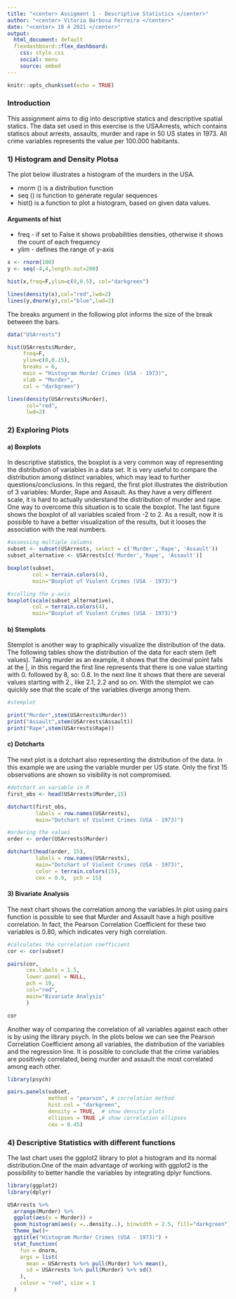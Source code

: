 ```yaml
---
title: "<center> Assigment 1 - Descriptive Statistics </center>"
author: "<center> Vitoria Barbosa Ferreira </center>"
date: "<center> 10 4 2021 </center>"
output:
  html_document: default
  flexdashboard::flex_dashboard:
    css: style.css
    social: menu
    source: embed
---
```


```r
knitr::opts_chunk$set(echo = TRUE)
```

### Introduction

This assignment aims to dig into descriptive statics and descriptive spatial statics. The data set used in this exercise is the USAArrests, which contains statiscs about arrests, assaults, murder and rape in 50 US states in 1973. All crime variables represents the value per 100.000 habitants.  


### 1) Histogram and Density Plotsa

The plot below illustrates a histogram of the murders in the USA. 

* rnorm () is a distribution function 
* seq () is function to generate regular sequences
* hist() is a function to plot a histogram, based on given data values. 


#### **Arguments of hist** 

* freq - if set to False it shows probabilities densities, otherwise it shows the count of each frequency
* ylim - defines the range of y-axis

```r
x <- rnorm(100)
y <- seq(-4,4,length.out=200)

hist(x,freq=F,ylim=c(0,0.5), col="darkgreen")

lines(density(x),col="red",lwd=2)
lines(y,dnorm(y),col="blue",lwd=2)


```




The breaks argument in the following plot informs the size of the break between the bars. 

```r
data("USArrests")

hist(USArrests$Murder,
     freq=F,
     ylim=c(0,0.15),
     breaks = 6,
     main = "Histogram Murder Crimes (USA - 1973)",
     xlab = "Murder",
     col = "darkgreen")

lines(density(USArrests$Murder),
      col="red",
      lwd=2)

```


### 2)	Exploring Plots

#### **a) Boxplots**

In descriptive statistics, the boxplot is a very common way of representing the distribution of variables in a data set. It is very useful to compare the distribution among distinct variables, which may lead to further questions/conclusions. In this regard, the first plot illustrates the distribution of 3 variables: Murder, Rape and Assault. As they have a very different scale, it is hard to actually understand the distribution of murder and rape. One way to overcome this situation is to scale the boxplot. The last figure shows the boxplot of all variables scaled from -2 to 2. As a result, now it is possible to have a better visualization of the results, but it looses the association with the real numbers. 


```r
#assessing multiple columns
subset <- subset(USArrests, select = c('Murder','Rape', 'Assault'))
subset_alternative <- USArrests[c('Murder','Rape', 'Assault')]

boxplot(subset,
        col = terrain.colors(4),
        main="Boxplot of Violent Crimes (USA - 1973)")

#scalling the y-axis 
boxplot(scale(subset_alternative),
        col = terrain.colors(4),
        main="Boxplot of Violent Crimes (USA - 1973)")


```


#### **b) Stemplots**

Stemplot is another way to graphically visualize the distribution of the data. The following tables show the distribution of the data for each stem (left values). Taking murder as an example, it shows that the decimal point falls at the |, in this regard the first line represents that there is one value starting with 0. followed by 8, so: 0.8. In the next line it shows that there are several values starting with 2., like 2.1, 2.2 and so on. With the stemplot we can quickly see that the scale of the variables diverge among them. 


```r

#stemplot

print("Murder",stem(USArrests$Murder))
print("Assault",stem(USArrests$Assault))
print("Rape",stem(USArrests$Rape))
```


#### **c) Dotcharts**

The next plot is a dotchart also representing the distribution of the data. In this example we are using the variable murder per US state. Only the first 15 observations are shown so visibility is not compromised. 

```r

#dotchart on variable in R
first_obs <- head(USArrests$Murder,15)

dotchart(first_obs,
         labels = row.names(USArrests),
         main="Dotchart of Violent Crimes (USA - 1973)")

#ordering the values
order <- order(USArrests$Murder)

dotchart(head(order, 15),
         labels = row.names(USArrests),
         main="Dotchart of Violent Crimes (USA - 1973)", 
         color = terrain.colors(15),
         cex = 0.9,  pch = 15)
```


#### **3)	Bivariate Analysis**

The next chart shows the correlation among the variables.In plot using pairs function is possible to see that Murder and Assault have a high positive correlation. In fact, the Pearson Correlation Coefficient for these two variables is 0.80, which indicates very high correlation. 

```r

#calculates the correlation coefficient 
cor <- cor(subset)

pairs(cor,
      cex.labels = 1.5,
      lower.panel = NULL,
      pch = 19,
      col="red", 
      main="Bivariate Analysis"
      )

cor

```


Another way of comparing the correlation of all variables against each other is by using the library psych. In the plots below we can see the Pearson Correlation Coefficient among all variables, the distribution of the variables and the regression line. It is possible to conclude that the crime variables are positively correlated, being murder and assault the most correlated among each other. 


```r
library(psych)

pairs.panels(subset, 
             method = "pearson", # correlation method
             hist.col = "darkgreen",
             density = TRUE,  # show density plots
             ellipses = TRUE ,# show correlation ellipses
             cex = 0.45)
```


### 4) Descriptive Statistics with different functions

The last chart uses the ggplot2 library to plot a histogram and its normal distribution.One of the main advantage of working with ggplot2 is the possibility to better handle the variables by integrating dplyr functions. 

```r
library(ggplot2)
library(dplyr)

USArrests %>% 
  arrange(Murder) %>%
  ggplot(aes(x = Murder)) + 
  geom_histogram(aes(y =..density..), binwidth = 2.5, fill="darkgreen") +
  theme_bw()+
  ggtitle("Histogram Murder Crimes (USA - 1973)") +
  stat_function(
    fun = dnorm,
    args = list(
      mean = USArrests %>% pull(Murder) %>% mean(),
      sd = USArrests %>% pull(Murder) %>% sd()
    ),
    colour = "red", size = 1
  )


```

